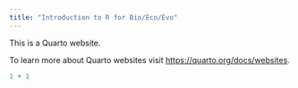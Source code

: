 ```yaml
---
title: "Introduction to R for Bio/Eco/Evo"
---
```


This is a Quarto website.

To learn more about Quarto websites visit <https://quarto.org/docs/websites>.

```r
1 + 1
```
